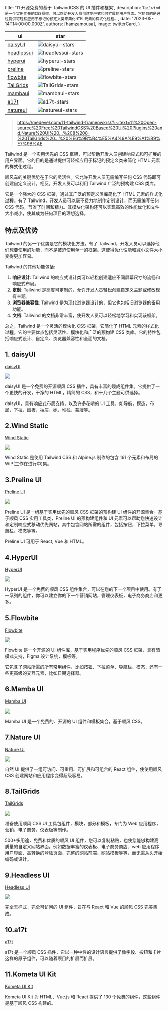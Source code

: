 
title: '11 开源免费的基于 TailwindCSS 的 UI 插件和框架',
description: `Tailwind是一个实用优先的CSS框架，可以帮助开发人员创建响应式和可扩展的用户界面。它的目的是通过提供可轻松应用于标记的预定义类来简化HTML元素的样式化过程。`,
date: '2023-05-14T14:00:00.000Z',
authors: [hamzamousa],
image: twitterCard,
}

| ui           | star                |
| ------------ | ------------------- |
| [daisyUI]    | ![daisyui-stars]    |
| [headlessui] | ![headlessui-stars] |
| [hyperui]    | ![hyperui-stars]    |
| [preline]    | ![preline-stars]    |
| [flowbite]   | ![flowbite-stars]   |
| [TailGrids]  | ![TailGrids-stars]  |
| [mambaui]    | ![mambaui-stars]    |
| [a17t]       | ![a17t-stars]       |
| [natureui]   | ![natureui-stars]   |


[preline]: https://github.com/htmlstreamofficial/preline
[preline-stars]: https://img.shields.io/github/stars/htmlstreamofficial/preline?style=social
[TailGrids]: https://github.com/TailGrids/tailwind-ui-components
[TailGrids-stars]: https://img.shields.io/github/stars/TailGrids/tailwind-ui-components?style=social
[headlessui]: https://github.com/tailwindlabs/headlessui/
[headlessui-stars]: https://img.shields.io/github/stars/tailwindlabs/headlessui?style=social
[flowbite]: https://github.com/themesberg/flowbite-react
[flowbite-stars]: https://img.shields.io/github/stars/themesberg/flowbite-react?style=social
[hyperui]: https://github.com/markmead/hyperui
[hyperui-stars]: https://img.shields.io/github/stars/markmead/hyperui?style=social
[mambaui]: https://github.com/Microwawe/mamba-ui
[mambaui-stars]: https://img.shields.io/github/stars/Microwawe/mamba-ui?style=social
[natureui]: https://github.com/Nature-UI/nature-ui
[natureui-stars]: https://img.shields.io/github/stars/Nature-UI/nature-ui?style=social
[a17t]: https://github.com/milesmcc/a17t/
[a17t-stars]: https://img.shields.io/github/stars/milesmcc/a17t?style=social
[daisyUI]: https://github.com/saadeghi/daisyui
[daisyui-stars]: https://img.shields.io/github/stars/saadeghi/daisyui?style=social

> https://medevel.com/11-tailwind-frameowkrs/#:~:text=11%20Open-source%20Free%20TailwindCSS%20Based%20UI%20Plugins%20and,Nature%20UI%20...%208%208-%20TailGrids%20...%20%E6%9B%B4%E5%A4%9A%E9%A1%B9%E7%9B%AE

Tailwind 是一个实用优先的 CSS 框架，可以帮助开发人员创建响应式和可扩展的用户界面。它的目的是通过提供可轻松应用于标记的预定义类来简化 HTML 元素的样式化过程。

顺风车的关键优势在于它的灵活性。它允许开发人员无需编写任何 CSS 代码即可创建自定义设计。相反，开发人员可以利用 Tailwind 广泛的预构建 CSS 类库。

它是一个强大的 CSS 框架，通过其广泛的预定义类库简化了 HTML 元素的样式化过程。有了 Tailwind，开发人员可以毫不费力地制作定制设计，而无需编写任何 CSS 代码，节省了时间和精力。其模块化架构还可以实现高效的性能优化和文件大小减小，使其成为任何项目的理想选择。

## 特点及优势

Tailwind 的另一个优势是它的模块化方法。有了 Tailwind，开发人员可以选择他们想要使用的功能，而不是被迫使用单一的框架。这使得优化性能和减小文件大小变得更加容易。

Tailwind 的其他功能包括:

1. **响应设计**: Tailwind 的响应式设计类可以轻松创建适应不同屏幕尺寸的流畅和响应式布局。
2. **定制**: Tailwind 是高度可定制的，允许开发人员轻松创建自定义主题或修改现有主题。
3. **浏览器兼容性**: Tailwind 是为现代浏览器设计的，但它也包括旧浏览器的备用功能。
4. **文档**: Tailwind 的文档非常丰富，使开发人员可以轻松地学习和实现该框架。

总之，Tailwind 是一个灵活的模块化 CSS 框架，它简化了 HTML 元素的样式化过程。它的主要优点包括灵活性、模块化和广泛的预构建 CSS 类库。它的特性包括响应式设计、自定义、浏览器兼容性和全面的文档。

## 1. daisyUI

[daisyUI](https://daisyui.com/)

![](./daisyUI.png)

daisyUI 是一个免费的开源顺风 CSS 插件，具有丰富的现成组件集。它提供了一个更快的开发，干净的 HTML，精简的 CSS，和十几个主题可供选择。

daisyUI，具有响应式布局支持，以及许多花哨的 UI 工具，如导航，模态，布局，下拉，画板，抽屉，她，堆栈，蒙版等。

## 2.Wind Static

[Wind Static](https://windstatic.com/)

![](./windstatic.png)

Wind Static 是使用 Tailwind CSS 和 Alpine.js 制作的包含 161 个元素和布局的 WIP(工作在进行中)集。

## 3.Preline UI

[Preline UI](https://preline.co/)

![](./preline-ui.png)

Preline UI 是一组基于实用优先的顺风 CSS 框架的预构建 UI 组件的开源集合。基于顺风 CSS 实用工具类，Preline UI 的预构建组件和 UI 元素可以帮助您快速设计和定制响应式移动优先网站，其中包含网站所需的组件，包括按钮，下拉菜单，导航栏，模态等等。

Preline UI 可用于 React, Vue 和 HTML。

## 4.HyperUI

[HyperUI](https://www.hyperui.dev/)

![](./hyper-ui.png)

HyperUI 是一个免费的顺风 CSS 组件集合，可以在您的下一个项目中使用。有了一系列的组件，你可以建立你的下一个营销网站，管理仪表板，电子商务商店和更多。

## 5.Flowbite

[Flowbite](https://flowbite.com/)

![](./flowbite-ui.png)

Flowbite 是一个开源的 UI 组件库，基于实用程序优先的顺风 CSS 框架，具有暗模式支持，Figma 设计系统，模板等。

它包含了网站所需的所有常用组件，比如按钮、下拉菜单、导航栏、模态，还有一些更高级的交互元素，比如日期选择器。

## 6.Mamba UI

[Mamba UI](https://mambaui.com/)

![](./mamba-ui.png)

Mamba UI 是一个免费的、开源的 UI 组件和模板集合，基于顺风 CSS。

## 7.Nature UI

[Nature UI](https://github.com/Nature-UI/nature-ui)

![](./nature-ui.png)

自然 UI 提供了一组可访问、可重用、可扩展和可组合的 React 组件，使使用顺风 CSS 创建网站和应用程序变得超级容易。

## 8.TailGrids

[TailGrids](https://tailgrids.com/)

![](./tailgrids-ui.png)

准备使用顺风 CSS UI 工具包组件，模块，部分和模板，专门为 Web 应用程序，营销，电子商务，仪表板等制作。

500+多用途，免费和优质的顺风 UI 组件，您可以复制粘贴，也使您能够构建高质量的自定义网站界面。例如数据丰富的仪表板、电子商务商店、web 应用程序用户界面、高转换的登陆页面、完整的网站前端、网站模板等等，而无需从头开始编码或设计。

## 9.Headless UI

[Headless UI](https://headlessui.com/)

![](./headless-ui.png)

完全无样式，完全可访问的 UI 组件，旨在与 React 和 Vue 的顺风 CSS 完美集成。

## 10.a17t

[a17t](https://a17t.miles.land/)

a17t 是一个顺风 CSS 插件，它以一种中性的设计语言提供了像字段、按钮和卡片这样的原子组件，可以随着项目的扩展而扩展。

## 11.Kometa UI Kit

[Kometa UI Kit](https://kitwind.io/products/kometa)

Kometa UI Kit 为 HTML、Vue.js 和 React 提供了 130 个免费的组件，这些组件是基于顺风 CSS 构建的。
